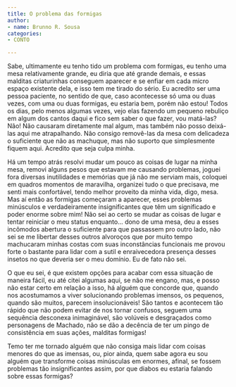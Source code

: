 ```yaml
---
title: O problema das formigas
author:
- name: Brunno R. Sousa
categories:
- CONTO

---
```


Sabe, ultimamente eu tenho tido um problema com formigas, eu tenho uma mesa relativamente grande, eu diria que até grande demais, e essas malditas criaturinhas conseguem aparecer e se enfiar em cada micro espaço existente dela, e isso tem me tirado do sério. Eu acredito ser uma pessoa paciente, no sentido de que, caso acontecesse só uma ou duas vezes, com uma ou duas formigas, eu estaria bem, porém não estou! Todos os dias, pelo menos algumas vezes, vejo elas fazendo um pequeno rebuliço em algum dos cantos daqui e fico sem saber o que fazer, vou matá-las? Não! Não causaram diretamente mal algum, mas também não posso deixá-las aqui me atrapalhando. Não consigo removê-las da mesa com delicadeza o suficiente que não as machuque, mas não suporto que simplesmente fiquem aqui. Acredito que seja culpa minha. 

Há um tempo atrás resolvi mudar um pouco as coisas de lugar na minha mesa, removi alguns pesos que estavam me causando problemas, joguei fora diversas inutilidades e memórias que já não me serviam mais, coloquei em quadros momentos de maravilha, organizei tudo o que precisava, me senti mais confortável, tendo melhor proveito da minha vida, digo, mesa. Mas aí então as formigas começaram a aparecer, esses problemas minúsculos e verdadeiramente insignificantes que têm um significado e poder enorme sobre mim! Não sei ao certo se mudar as coisas de lugar e tentar reiniciar o meu status enquanto... dono de uma mesa, deu a esses incômodos abertura o suficiente para que passassem pro outro lado, não sei se me libertar desses outros alvoroços que por muito tempo machucaram minhas costas com suas inconstâncias funcionais me provou forte o bastante para lidar com a sutil e enraivecedora presença desses insetos no que deveria ser o meu domínio. Eu de fato não sei. 

O que eu sei, é que existem opções para acabar com essa situação de maneira fácil, eu até citei algumas aqui, se não me engano, mas, e posso não estar certo em relação a isso, há alguém que concorde que, quando nos acostumamos a viver solucionando problemas imensos, os pequenos, quando são muitos, parecem insolucionáveis! São tantos e acontecem tão rápido que não podem evitar de nos tornar confusos, seguem uma sequência desconexa inimaginável, são volúveis e desgraçados como personagens de Machado, não se dão a decência de ter um pingo de consistência em suas ações, malditas formigas! 

Temo ter me tornado alguém que não consiga mais lidar com coisas menores do que as imensas, ou, pior ainda, quem sabe agora eu sou alguém que transforme coisas minúsculas em enormes, afinal, se fossem problemas tão insignificantes assim, por que diabos eu estaria falando sobre essas formigas? 

<a href="https://instagram.com/maybebrunno"><i class="bi bi-instagram"></i></a>
